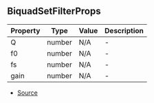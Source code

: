 ## BiquadSetFilterProps


| Property | Type | Value | Description |
| ----------- | ----------- | ----------- | ----------- |
| Q | number | N/A | - |
| f0 | number | N/A | - |
| fs | number | N/A | - |
| gain | number | N/A | - |


- [Source](https://github.com/Androz2091/discord-player/blob/3222e4d/packages/equalizer/src/biquad/Biquad.ts#L3)